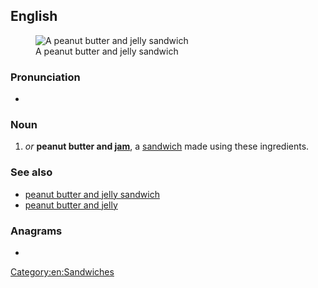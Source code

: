 ==English==
[[File:Peanut-Butter-Jelly-Sandwich.jpg|thumb|A peanut butter and jelly sandwich]]

===Pronunciation===
* {{IPA|en|[ˌpiːˌbiː.ənˈd͡ʒeɪ]}}

===Noun===
{{en-noun}}

# {{initialism of|en|[[peanut butter]] [[and]] [[jelly]]|nodot=1}} ''or'' '''peanut butter and [[jam]]''', a [[sandwich]] made using these ingredients.

===See also===
*[[peanut butter and jelly sandwich]]
*[[peanut butter and jelly]]

===Anagrams===
* {{anagrams|en|a=bjp|BJP}}

[[Category:en:Sandwiches]]